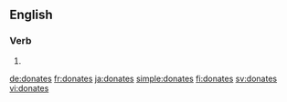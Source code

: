 ==English==

===Verb===
{{head|en|verb form}}

# {{en-third-person singular of|donate}}

[[de:donates]]
[[fr:donates]]
[[ja:donates]]
[[simple:donates]]
[[fi:donates]]
[[sv:donates]]
[[vi:donates]]